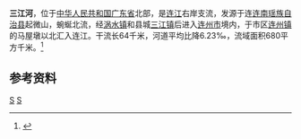 {{Infobox River
  | river_name      = 三江河
  | image_name      =
  | image_size      = 
  | caption         = 
  | origin          = [[广东省|广东省]][[连南瑶族自治县|连南瑶族自治县]]起微山
  | mouth           = 广东省[[连州市|连州市]][[连州镇_(连州市)|连州镇]]鸬鹚嘴[[连江_(河流)|湟川]]
  | basin_countries = 广东省连南县、连州市
  | length          = 64 km
  | elevation       = 
  | mouth_elevation = 
  | discharge       = 
  | watershed       = 680 km<sup>2</sup>
}}
'''三江河'''，位于[[中华人民共和国|中华人民共和国]][[广东省|广东省]]北部，是[[连江_(河流)|连江]]右岸支流，发源于连[[连南瑶族自治县|连南瑶族自治县]]起微山，蜿蜒北流，经[[涡水镇|涡水镇]]和县城[[三江镇_(连南县)|三江镇]]后进入[[连州市|连州市]]境内，于市区[[连州镇_(连州市)|连州镇]]的马屋墩以北汇入连江。干流长64千米，河道平均比降6.23‰，流域面积680平方千米。<ref name="中国河湖大典">{{cite book zh |author=《[[中国河湖大典|中国河湖大典]]》编纂委员会 |title=《中国河湖大典·珠江卷》 |format=M |edition=1 |location=北京 |publisher=中国水利水电出版社 |date=2013年1月 |pages=243页 |id= ISBN 978-7-5170-0561-2}}</ref>

==参考资料==
{{reflist}}
[[Category:連江水系|S]]
[[Category:广东河流|S]]
